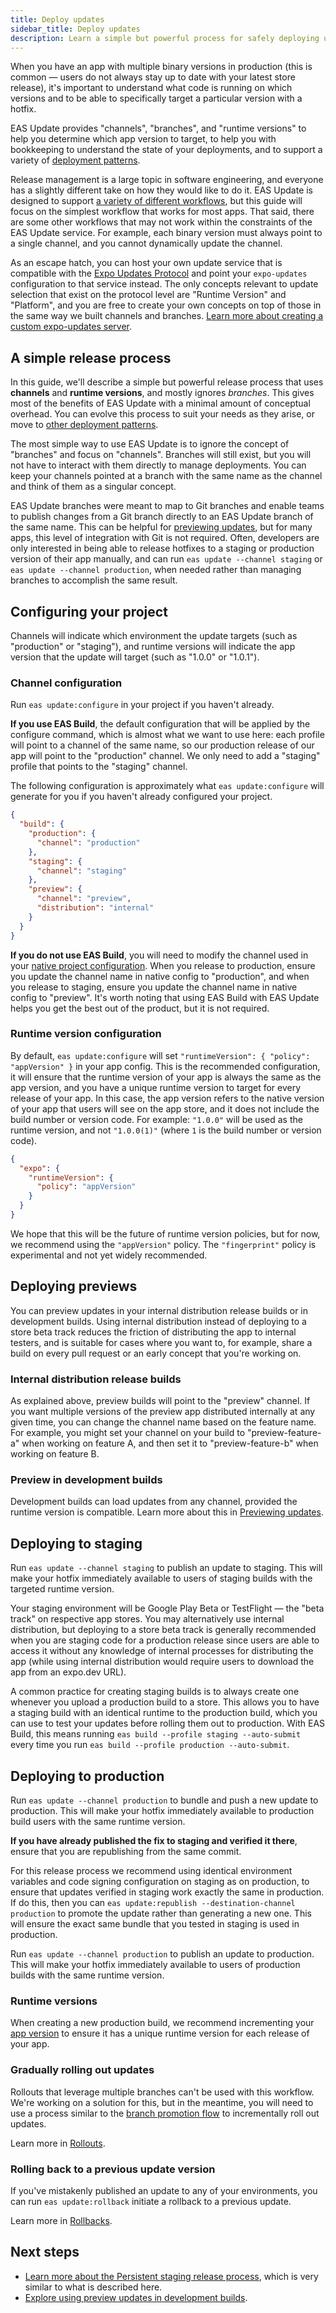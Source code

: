 ```yaml
---
title: Deploy updates
sidebar_title: Deploy updates
description: Learn a simple but powerful process for safely deploying updates to your users.
---
```



When you have an app with multiple binary versions in production (this is common &mdash; users do not always stay up to date with your latest store release), it's important to understand what code is running on which versions and to be able to specifically target a particular version with a hotfix.

EAS Update provides "channels", "branches", and "runtime versions" to help you determine which app version to target, to help you with bookkeeping to understand the state of your deployments, and to support a variety of [deployment patterns](/eas-update/deployment-patterns/).

<Collapsible summary="What if my preferred release process isn't supported by EAS Update?">

Release management is a large topic in software engineering, and everyone has a slightly different take on how they would like to do it. EAS Update is designed to support [a variety of different workflows](/eas-update/deployment-patterns/), but this guide will focus on the simplest workflow that works for most apps. That said, there are some other workflows that may not work within the constraints of the EAS Update service. For example, each binary version must always point to a single channel, and you cannot dynamically update the channel.

As an escape hatch, you can host your own update service that is compatible with the [Expo Updates Protocol](/technical-specs/expo-updates-1/) and point your `expo-updates` configuration to that service instead. The only concepts relevant to update selection that exist on the protocol level are "Runtime Version" and "Platform", and you are free to create your own concepts on top of those in the same way we built channels and branches. [Learn more about creating a custom expo-updates server](https://github.com/expo/custom-expo-updates-server).

</Collapsible>

## A simple release process

In this guide, we'll describe a simple but powerful release process that uses **channels** and **runtime versions**, and mostly ignores _branches_. This gives most of the benefits of EAS Update with a minimal amount of conceptual overhead. You can evolve this process to suit your needs as they arise, or move to [other deployment patterns](/eas-update/deployment-patterns/).

<Collapsible summary="Why ignore branches in this release process?">

The most simple way to use EAS Update is to ignore the concept of "branches" and focus on "channels". Branches will still exist, but you will not have to interact with them directly to manage deployments. You can keep your channels pointed at a branch with the same name as the channel and think of them as a singular concept.

EAS Update branches were meant to map to Git branches and enable teams to publish changes from a Git branch directly to an EAS Update branch of the same name. This can be helpful for [previewing updates](/eas-update/develop-faster/), but for many apps, this level of integration with Git is not required. Often, developers are only interested in being able to release hotfixes to a staging or production version of their app manually, and can run `eas update --channel staging` or `eas update --channel production`, when needed rather than managing branches to accomplish the same result.

</Collapsible>

## Configuring your project

Channels will indicate which environment the update targets (such as "production" or "staging"), and runtime versions will indicate the app version that the update will target (such as "1.0.0" or "1.0.1").

### Channel configuration

Run `eas update:configure` in your project if you haven't already.

**If you use EAS Build**, the default configuration that will be applied by the configure command, which is almost what we want to use here: each profile will point to a channel of the same name, so our production release of our app will point to the "production" channel. We only need to add a "staging" profile that points to the "staging" channel.

<Collapsible summary="Example eas.json configuration">

The following configuration is approximately what `eas update:configure` will generate for you if you haven't already configured your project.

```json
{
  "build": {
    "production": {
      "channel": "production"
    },
    "staging": {
      "channel": "staging"
    },
    "preview": {
      "channel": "preview",
      "distribution": "internal"
    }
  }
}
```

</Collapsible>

**If you do not use EAS Build**, you will need to modify the channel used in your [native project configuration](/eas-update/updating-your-app/#configuring-the-channel-manually). When you release to production, ensure you update the channel name in native config to "production", and when you release to staging, ensure you update the channel name in native config to "preview". It's worth noting that using EAS Build with EAS Update helps you get the best out of the product, but it is not required.

### Runtime version configuration

By default, `eas update:configure` will set `"runtimeVersion": { "policy": "appVersion" }` in your app config. This is the recommended configuration, it will ensure that the runtime version of your app is always the same as the app version, and you have a unique runtime version to target for every release of your app. In this case, the app version refers to the native version of your app that users will see on the app store, and it does not include the build number or version code. For example: `"1.0.0"` will be used as the runtime version, and not `"1.0.0(1)"` (where `1` is the build number or version code).

<Collapsible summary="Example app.json configuration">

```json
{
  "expo": {
    "runtimeVersion": {
      "policy": "appVersion"
    }
  }
}
```

</Collapsible>

<Collapsible summary="What about the fingerprint runtime version policy?">

We hope that this will be the future of runtime version policies, but for now, we recommend using the `"appVersion"` policy. The `"fingerprint"` policy is experimental and not yet widely recommended.

</Collapsible>

## Deploying previews

You can preview updates in your internal distribution release builds or in development builds. Using internal distribution instead of deploying to a store beta track reduces the friction of distributing the app to internal testers, and is suitable for cases where you want to, for example, share a build on every pull request or an early concept that you're working on.

### Internal distribution release builds

As explained above, preview builds will point to the "preview" channel. If you want multiple versions of the preview app distributed internally at any given time, you can change the channel name based on the feature name. For example, you might set your channel on your build to "preview-feature-a" when working on feature A, and then set it to "preview-feature-b" when working on feature B.

### Preview in development builds

Development builds can load updates from any channel, provided the runtime version is compatible. Learn more about this in [Previewing updates](/eas-update/develop-faster/).

## Deploying to staging

Run `eas update --channel staging` to publish an update to staging. This will make your hotfix immediately available to users of staging builds with the targeted runtime version.

Your staging environment will be Google Play Beta or TestFlight &mdash; the "beta track" on respective app stores. You may alternatively use internal distribution, but deploying to a store beta track is generally recommended when you are staging code for a production release since users are able to access it without any knowledge of internal processes for distributing the app (while using internal distribution would require users to download the app from an expo.dev URL).

A common practice for creating staging builds is to always create one whenever you upload a production build to a store. This allows you to have a staging build with an identical runtime to the production build, which you can use to test your updates before rolling them out to production. With EAS Build, this means running `eas build --profile staging --auto-submit` every time you run `eas build --profile production --auto-submit`.

## Deploying to production

Run `eas update --channel production` to bundle and push a new update to production. This will make your hotfix immediately available to production build users with the same runtime version.

**If you have already published the fix to staging and verified it there**, ensure that you are republishing from the same commit.

For this release process we recommend using identical environment variables and code signing configuration on staging as on production, to ensure that updates verified in staging work exactly the same in production. If do this, then you can `eas update:republish --destination-channel production` to promote the update rather than generating a new one. This will ensure the exact same bundle that you tested in staging is used in production.

Run `eas update --channel production` to publish an update to production. This will make your hotfix immediately available to users of production builds with the same runtime version.

### Runtime versions

When creating a new production build, we recommend incrementing your [app version](/build-reference/app-versions/#app-versions) to ensure it has a unique runtime version for each release of your app.

### Gradually rolling out updates

Rollouts that leverage multiple branches can't be used with this workflow. We're working on a solution for this, but in the meantime, you will need to use a process similar to the [branch promotion flow](/eas-update/deployment-patterns/#branch-promotion-flow) to incrementally roll out updates.

Learn more in [Rollouts](/eas-update/rollouts/).

### Rolling back to a previous update version

If you've mistakenly published an update to any of your environments, you can run `eas update:rollback` initiate a rollback to a previous update.

Learn more in [Rollbacks](/eas-update/rollbacks/).

## Next steps

- [Learn more about the Persistent staging release process](/eas-update/deployment-patterns/#persistent-staging-flow), which is very similar to what is described here.
- [Explore using preview updates in development builds](/eas-update/develop-faster/).
